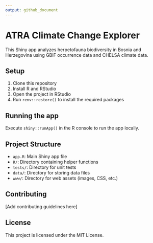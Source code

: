 ```yaml
---
output: github_document
---
```


<!-- README.md is generated from README.Rmd. Please edit that file -->

# ATRA Climate Change Explorer

This Shiny app analyzes herpetofauna biodiversity in Bosnia and Herzegovina using GBIF occurrence data and CHELSA climate data.

## Setup

1. Clone this repository
2. Install R and RStudio
3. Open the project in RStudio
4. Run `renv::restore()` to install the required packages

## Running the app

Execute `shiny::runApp()` in the R console to run the app locally.

## Project Structure

- `app.R`: Main Shiny app file
- `R/`: Directory containing helper functions
- `tests/`: Directory for unit tests
- `data/`: Directory for storing data files
- `www/`: Directory for web assets (images, CSS, etc.)

## Contributing

[Add contributing guidelines here]

## License

This project is licensed under the MIT License.